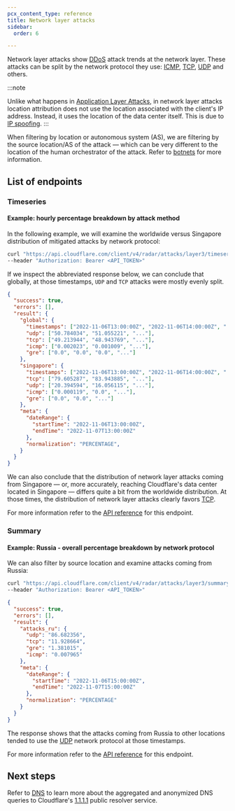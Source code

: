 ```yaml
---
pcx_content_type: reference
title: Network layer attacks
sidebar:
  order: 6

---
```


Network layer attacks show [DDoS](https://www.cloudflare.com/en-gb/learning/ddos/layer-3-ddos-attacks/) attack trends at the network layer. These attacks can be split by the network protocol they use: [ICMP](https://www.cloudflare.com/en-gb/learning/ddos/glossary/internet-control-message-protocol-icmp/), [TCP](https://www.cloudflare.com/learning/ddos/glossary/tcp-ip/), [UDP](https://www.cloudflare.com/en-gb/learning/ddos/glossary/user-datagram-protocol-udp/) and others.

:::note

Unlike what happens in [Application Layer Attacks](/radar/investigate/application-layer-attacks/), in network layer attacks location attribution does not use the location associated with the client's IP address. Instead, it uses the location of the data center itself. This is due to [IP spoofing](https://www.cloudflare.com/en-gb/learning/ddos/glossary/ip-spoofing/). 
:::

When filtering by location or autonomous system (AS), we are filtering by the source location/AS of the attack
— which can be very different to the location of the human orchestrator of the attack. Refer to [botnets](https://www.cloudflare.com/learning/ddos/what-is-a-ddos-botnet/) for more information.

## List of endpoints

### Timeseries

#### Example: hourly percentage breakdown by attack method

In the following example, we will examine the worldwide versus Singapore distribution of mitigated attacks by network protocol:

```bash
curl "https://api.cloudflare.com/client/v4/radar/attacks/layer3/timeseries_groups?name=global&dateRange=1d&location=&name=singapore&location=SG&dateRange=1d&aggInterval=1h&format=json" \
--header "Authorization: Bearer <API_TOKEN>"
```

If we inspect the abbreviated response below, we can conclude that globally, at those timestamps, `UDP` and `TCP` attacks were mostly evenly split.

```json
{
  "success": true,
  "errors": [],
  "result": {
    "global": {
      "timestamps": ["2022-11-06T13:00:00Z", "2022-11-06T14:00:00Z", "..."],
      "udp": ["50.784034", "51.055221", "..."],
      "tcp": ["49.213944", "48.943769", "..."],
      "icmp": ["0.002023", "0.001009", "..."],
      "gre": ["0.0", "0.0", "0.0", "..."]
    },
    "singapore": {
      "timestamps": ["2022-11-06T13:00:00Z", "2022-11-06T14:00:00Z", "..."],
      "tcp": ["79.605287", "83.943885", "..."],
      "udp": ["20.394594", "16.056115", "..."],
      "icmp": ["0.000119", "0.0", "..."],
      "gre": ["0.0", "0.0", "..."]
    },
    "meta": {
      "dateRange": {
        "startTime": "2022-11-06T13:00:00Z",
        "endTime": "2022-11-07T13:00:00Z"
      },
      "normalization": "PERCENTAGE",
    }
  }
}
```

We can also conclude that the distribution of network layer attacks coming from Singapore  — or, more accurately, reaching Cloudflare's data center located in Singapore — differs quite a bit from the worldwide distribution. At those times, the distribution of network layer attacks clearly favors [TCP](https://www.cloudflare.com/learning/ddos/glossary/tcp-ip/).

For more information refer to the [API reference](/api/resources/radar/subresources/attacks/subresources/layer3/methods/timeseries/) for this endpoint.

### Summary

#### Example: Russia - overall percentage breakdown by network protocol

We can also filter by source location and examine attacks coming from Russia:

```bash
curl "https://api.cloudflare.com/client/v4/radar/attacks/layer3/summary?location=RU&name=attacks_ru&dateRange=1d&format=json" \
--header "Authorization: Bearer <API_TOKEN>"
```

```json
{
  "success": true,
  "errors": [],
  "result": {
    "attacks_ru": {
      "udp": "86.682356",
      "tcp": "11.928664",
      "gre": "1.381015",
      "icmp": "0.007965"
    },
    "meta": {
      "dateRange": {
        "startTime": "2022-11-06T15:00:00Z",
        "endTime": "2022-11-07T15:00:00Z"
      },
      "normalization": "PERCENTAGE"
    }
  }
}
```

The response shows that the attacks coming from Russia to other locations tended to use the [UDP](https://www.cloudflare.com/en-gb/learning/ddos/glossary/user-datagram-protocol-udp/) network protocol at those timestamps.

For more information refer to the [API reference](/api/resources/radar/subresources/attacks/subresources/layer3/methods/timeseries/) for this endpoint.

## Next steps

Refer to [DNS](/radar/investigate/dns/) to learn more about the aggregated and anonymized DNS queries to Cloudflare's [1.1.1.1](/1.1.1.1/) public resolver service.
